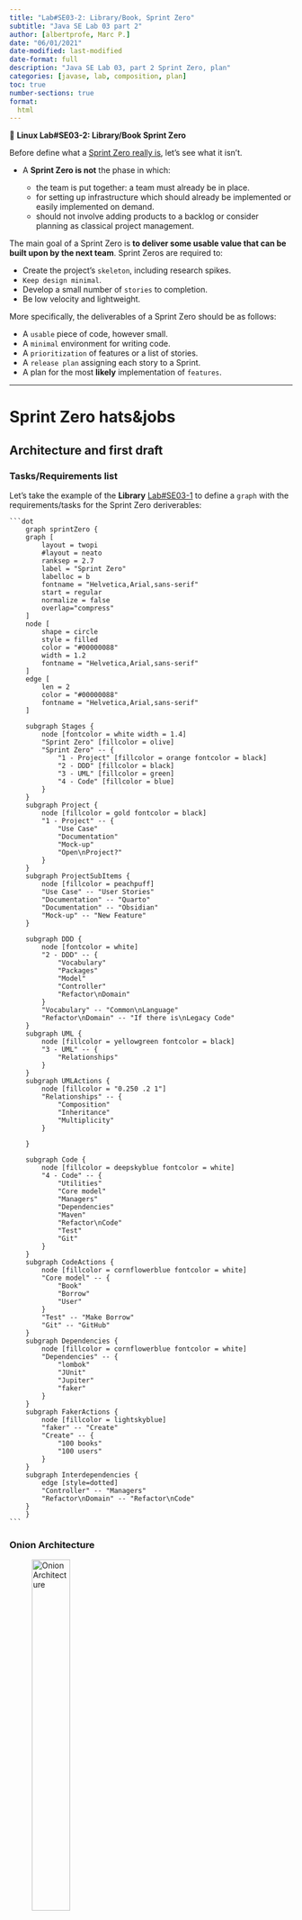 ```yaml
---
title: "Lab#SE03-2: Library/Book, Sprint Zero"
subtitle: "Java SE Lab 03 part 2"
author: [albertprofe, Marc P.]
date: "06/01/2021"
date-modified: last-modified
date-format: full
description: "Java SE Lab 03, part 2 Sprint Zero, plan"
categories: [javase, lab, composition, plan]
toc: true
number-sections: true
format:
  html
---
```


::: {.labs}
📘 **Linux Lab#SE03-2: Library/Book Sprint Zero**

Before define what a [Sprint Zero really is](https://www.bmc.com/blogs/sprint-zero/){.external}, let’s see what it isn’t.

- A **Sprint Zero is not** the phase in which:

    - the team is put together: a team must already be in place.
    - for setting up infrastructure which should already be implemented or easily implemented on demand.
    - should not involve adding products to a backlog or consider planning as classical project management.

The main goal of a Sprint Zero is **to deliver some usable value that can be built upon by the next team**. Sprint Zeros are required to:

- Create the project’s `skeleton`, including research spikes.
- `Keep design minimal`.
- Develop a small number of `stories` to completion.
- Be low velocity and lightweight.

More specifically, the deliverables of a Sprint Zero should be as follows:

- A `usable` piece of code, however small.
- A `minimal` environment for writing code.
- A `prioritization` of features or a list of stories.
- A `release plan` assigning each story to a Sprint.
- A plan for the most **likely** implementation of `features`.

:::

---

# Sprint Zero hats&jobs

## Architecture and first draft

### Tasks/Requirements list

Let's take the example of the **Library** [Lab#SE03-1](/javase/selab3-1.qmd) to define a `graph` with the requirements/tasks for the Sprint Zero deriverables:


::: {.column-page-right}


<div class="mermaidContent">

    ```dot
        graph sprintZero {
        graph [
            layout = twopi
            #layout = neato
            ranksep = 2.7
            label = "Sprint Zero"
            labelloc = b
            fontname = "Helvetica,Arial,sans-serif"
            start = regular
            normalize = false
            overlap="compress"
        ]
        node [
            shape = circle
            style = filled
            color = "#00000088"
            width = 1.2
            fontname = "Helvetica,Arial,sans-serif"
        ]
        edge [
            len = 2
            color = "#00000088"
            fontname = "Helvetica,Arial,sans-serif"
        ]

        subgraph Stages {
            node [fontcolor = white width = 1.4]
            "Sprint Zero" [fillcolor = olive]
            "Sprint Zero" -- {
                "1 - Project" [fillcolor = orange fontcolor = black]
                "2 - DDD" [fillcolor = black]
                "3 - UML" [fillcolor = green]
                "4 - Code" [fillcolor = blue]
            }
        }
        subgraph Project {
            node [fillcolor = gold fontcolor = black]
            "1 - Project" -- {
                "Use Case"
                "Documentation"
                "Mock-up"
                "Open\nProject?"
            }
        }
        subgraph ProjectSubItems {
            node [fillcolor = peachpuff]
            "Use Case" -- "User Stories"
            "Documentation" -- "Quarto"
            "Documentation" -- "Obsidian"
            "Mock-up" -- "New Feature"
        }

        subgraph DDD {
            node [fontcolor = white]
            "2 - DDD" -- {
                "Vocabulary"
                "Packages"
                "Model"
                "Controller"
                "Refactor\nDomain"
            }
            "Vocabulary" -- "Common\nLanguage"
            "Refactor\nDomain" -- "If there is\nLegacy Code"
        }
        subgraph UML {
            node [fillcolor = yellowgreen fontcolor = black]
            "3 - UML" -- {
                "Relationships"
            }
        }
        subgraph UMLActions {
            node [fillcolor = "0.250 .2 1"]
            "Relationships" -- {
                "Composition"
                "Inheritance"
                "Multiplicity"
            }
            
        }

        subgraph Code {
            node [fillcolor = deepskyblue fontcolor = white]
            "4 - Code" -- {
                "Utilities"
                "Core model"
                "Managers"
                "Dependencies"
                "Maven"
                "Refactor\nCode"
                "Test"
                "Git"
            }
        }
        subgraph CodeActions {
            node [fillcolor = cornflowerblue fontcolor = white]
            "Core model" -- {
                "Book"
                "Borrow"
                "User"
            }
            "Test" -- "Make Borrow"
            "Git" -- "GitHub"
        }
        subgraph Dependencies {
            node [fillcolor = cornflowerblue fontcolor = white]
            "Dependencies" -- {
                "lombok"
                "JUnit"
                "Jupiter"
                "faker"
            }
        }
        subgraph FakerActions {
            node [fillcolor = lightskyblue]
            "faker" -- "Create"
            "Create" -- {
                "100 books"
                "100 users"
            }
        }
        subgraph Interdependencies {
            edge [style=dotted]
            "Controller" -- "Managers"
            "Refactor\nDomain" -- "Refactor\nCode"
        }
        }
    ```

</div>

:::


### Onion Architecture

![Onion Architecture](/images/javase/onion_architecture.jpg){width="40%"}


The layers are of [Onion Architecture](){.external} and sublayers are:

- `Infrastructure`, where our database, file system, or any external web service we depend on live.
- `Tests`: unit, integration, end-to-end. How we validate our business cases. 
- `User Interface`, how our users interact with the code we have built. - Application Services layer (sometimes known as the Transport/Access Layer). 
- `Domain Services` layer. In this layer is where the majority of our business logic lives, it carries out the operations to turn A into B, input into output, egg into chicken. 
- The core layer, the `Domain Model` layer which is the representation of the high level data objects we use.

---

![Library Project key-words sprint zero](/images/javase/libraryproject_board.jpg){ width="70%"}

## Features: core use-case: ``user``-borrows-a-``book``

### Use-Story

- [User story template and examples](https://www.atlassian.com/agile/project-management/user-stories){.external}


> As a **user**, I want to **borrow** a **book** with my ``documentId``, so that I may read and return it at due date that the system says. 

### Mock-up

```js
Options:
1- Make a Borrow
2- User Management
3- Book Management
4- Quit
Option?
'Borrow'
User?
'159742OPI'
Book?
'Anna Karenina'
Proceed, are your sure?
'Yes'
Borrow made, borrowId: RER7567, dueDate: 15/02/2023 
Options:
1- Make a Borrow
2- User Management
3- Book Management
4- Quit
Option?
'Quit'
```
### Menus



```js

Main Menu
1- Make a Borrow
2- User Management
3- Book Management
4- Borrow Management
4- Quit

User Menu
1- Create
2- Update
3- Delete
4- List
5- Get one
6- Quit

Book Menu
1- Create
2- Update
3- Delete
4- List
5- Get one
6- Quit

Borrow Menu
1- Create (make a borrow)
2- Update
3- Delete
4- List
5- List Active Borrows 
6- Get one
7- Quit

```

## Pieces of code

### UUID

The full form of ``UUID`` is ``Universally Unique Identifier``. A UUID represents a **128-bit value that is unique**. The standard representation of UUID uses hex digits.

For example:

```
3c0969ac-c6e3-40f2-9fc8-2a59b8987918
cb7125cc-d78a-4442-b21b-96ce9227ef51
```
- [Class UUID](https://docs.oracle.com/javase/8/docs/api/java/util/UUID.html){.external}

``` java
import java.util.UUID;

    public static String createId() {Limit Your Availability

        UUID uuid = UUID.randomUUID();
        System.out.println("UUID generated - " + uuid);
        System.out.println("UUID Version - " + uuid.version());
        String id = uuid.toString();

        return id;

    }
```
### ``BorrowManager`` class

```java
public class BorrowManager {

   public static HashMap< String , Borrow> borrows = new HashMap<>();
}

```

### faker ``Users`` and ``Books``

```java
public static void createBooks(int number) {
// create faker object to use as
// builder for book
Faker faker = new Faker();
Book newbook;

for (int i = 0; i < number; i++) {
    // create newbook without args
    newbook = new Book();
    // some people get nervous with this
    // be careful ...
    String bookId = InterfaceUtils.createUUID();
    newbook.setISBN(bookId);
    // title's book
    String bookTitle = faker.book().title();
    newbook.setTitle(bookTitle);
    // year's book
    int bookYear = faker.number().numberBetween(1000, 2023);
    newbook.setYear(bookYear);
    // borrows' book
    List<Borrow> borrows = new ArrayList();
    newbook.setBorrows(borrows);
    // author's book
    Author newauthor = new Author();
    newbook.setAuthor(newauthor);
    // add to hashmap
    books.put( bookId, newbook);
    // kill object
    newbook = null;
    }
}
```


## Tests

### `borrow` object test

[Test to create `Borrow` object](https://github.com/AlbertProfe/CifoJava2023/blob/12a97938cc4a0718ae66f08075a402af13354dce/LibraryProject/src/test/java/org/example/createObjectsTest.java#L73){.external}

### make-a-borrow test

[Test to make-a-borrow operation by simulate-console](https://github.com/AlbertProfe/CifoJava2023/blob/12a97938cc4a0718ae66f08075a402af13354dce/LibraryProject/src/test/java/org/example/makeBorrowByConsoleTest.java#L20){.external}


::: {.callout-important}
We decide to discuss this test in the near future, not now. It is more diffucult and **complex** than we thought.
:::


## UML

[LAB#03-1 UML](/javase/selab3-1.qmd)

## Domains & Tree

![Folder tree LibraryProject](/images/javase/libraryProjectTree.png){width="40%"}


